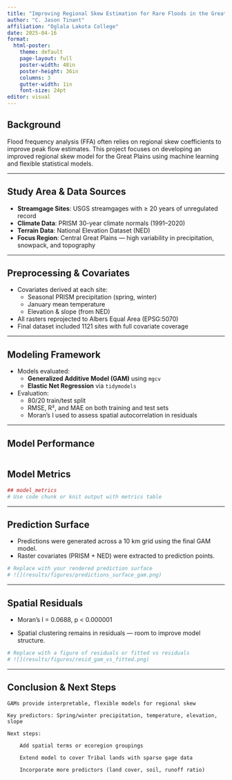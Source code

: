 ```yaml
---
title: "Improving Regional Skew Estimation for Rare Floods in the Great Plains"
author: "C. Jason Tinant"
affiliation: "Oglala Lakota College"
date: 2025-04-16
format:
  html-poster:
    theme: default
    page-layout: full
    poster-width: 48in
    poster-height: 36in
    columns: 3
    gutter-width: 1in
    font-size: 24pt
editor: visual
---
```


## Background

Flood frequency analysis (FFA) often relies on regional skew coefficients to improve peak flow estimates. This project focuses on developing an improved regional skew model for the Great Plains using machine learning and flexible statistical models.

---

## Study Area & Data Sources

- **Streamgage Sites**: USGS streamgages with ≥ 20 years of unregulated record  
- **Climate Data**: PRISM 30-year climate normals (1991–2020)  
- **Terrain Data**: National Elevation Dataset (NED)  
- **Focus Region**: Central Great Plains — high variability in precipitation, snowpack, and topography

---

## Preprocessing & Covariates

- Covariates derived at each site:
  - Seasonal PRISM precipitation (spring, winter)
  - January mean temperature
  - Elevation & slope (from NED)
- All rasters reprojected to Albers Equal Area (EPSG:5070)
- Final dataset included 1121 sites with full covariate coverage

---

## Modeling Framework

- Models evaluated:
  - **Generalized Additive Model (GAM)** using `mgcv`
  - **Elastic Net Regression** via `tidymodels`
- Evaluation:
  - 80/20 train/test split
  - RMSE, R², and MAE on both training and test sets
  - Moran’s I used to assess spatial autocorrelation in residuals

---

## Model Performance


```r


```


## Model Metrics

```r

## model_metrics
# Use code chunk or knit output with metrics table


```


---

## Prediction Surface

- Predictions were generated across a 10 km grid using the final GAM model.
- Raster covariates (PRISM + NED) were extracted to prediction points.

```r
# Replace with your rendered prediction surface
# ![](results/figures/predictions_surface_gam.png)
```


---

## Spatial Residuals

- Moran’s I = 0.0688, p < 0.000001

- Spatial clustering remains in residuals — room to improve model structure.


```r


# Replace with a figure of residuals or fitted vs residuals
# ![](results/figures/resid_gam_vs_fitted.png)

```


---

## Conclusion & Next Steps

    GAMs provide interpretable, flexible models for regional skew

    Key predictors: Spring/winter precipitation, temperature, elevation, slope

    Next steps:

        Add spatial terms or ecoregion groupings

        Extend model to cover Tribal lands with sparse gage data

        Incorporate more predictors (land cover, soil, runoff ratio)


